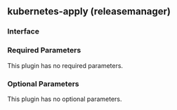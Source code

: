 ## kubernetes-apply (releasemanager)

### Interface

### Required Parameters

This plugin has no required parameters.

### Optional Parameters

This plugin has no optional parameters.

